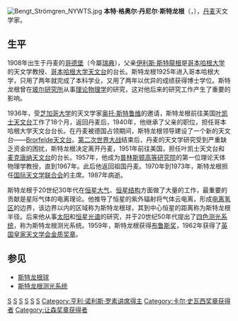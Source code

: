 {{NoteTA|G1=物理學}}
[[File:Bengt_Strömgren_NYWTS.jpg|thumb]]
'''本特·格奥尔·丹尼尔·斯特龙根'''（{{lang-da|'''Bengt Georg Daniel Strömgren'''}}，{{bd|1908年|1月21日|1987年|7月4日|catIdx=S}}），[[丹麦|丹麦]]天文学家。

== 生平 ==
1908年出生于丹麦的[[哥德堡|哥德堡]]（今屬[[瑞典|瑞典]]），父亲[[伊利斯·斯特龍根|伊利斯·斯特龍根]]是[[哥本哈根大学|哥本哈根大学]]的天文学教授、[[哥本哈根大学天文台|哥本哈根大学天文台]]的台长。斯特龙根1925年进入哥本哈根大学，只用了两年就完成了本科学业，又用了两年以优异的成绩获得博士学位。斯特龙根曾在[[玻尔研究所|玻尔研究所]]从事[[理论物理学|理论物理学]]的研究，这对他后来的研究工作产生了重要的影响。

1936年，受[[芝加哥大学|芝加哥大学]]的天文学家[[奥托·斯特鲁维|奥托·斯特鲁维]]的邀请，斯特龙根前往美国[[叶凯士天文台|叶凯士天文台]]工作了18个月，返回丹麦后，1940年，他继承了父亲的职位，担任哥本哈根大学天文台台长。在丹麦被德国占领期间，斯特龙根领导建设了一个新的天文台——[[Brorfelde天文台|Brorfelde天文台]]。[[第二次世界大战|第二次世界大战]]结束后，丹麦的天文学研究受到严重缺乏资金的困扰，斯特龙根决定离开丹麦，1951年前往美国，担任叶凯士天文台和[[麦克唐纳天文台|麦克唐纳天文台]]的台长。1957年，他成为[[普林斯顿高等研究院|普林斯顿高等研究院]]的第一位理论天体物理学教授，直到1967年。此后他返回祖国丹麦。1970年到1973年，斯特龙根担任[[国际天文学联合会|国际天文学联合会]]的主席。1987年病逝。

斯特龙根于20世纪30年代在[[恒星大气|恒星大气]]、[[恒星结构|恒星结构]]方面做了大量的工作，最重要的贡献是星际气体的电离理论。他推导了恒星的紫外辐射将气体云电离，形成[[电离氢区|电离氢区]]的边界，该边界以内的区域称为斯特龙根球，其到中心恒星的距离称为斯特龙根半径。后来他从事[[太阳|太阳]]和[[恒星光谱|恒星光谱]]的研究，并于20世纪50年代提出了[[四色测光系统|四色测光系统]]，称为斯特龙根测光系统。1959年，斯特龙根获得[[布鲁斯奖|布鲁斯奖]]，1962年获得了[[英国皇家天文学会金质奖章|英国皇家天文学会金质奖章]]。

==参见==
*[[斯特龙根球|斯特龙根球]]
*[[斯特龙根测光系统|斯特龙根测光系统]]

{{美国天文学会会长}}
{{让森奖章获得者}}
{{卡尔·史瓦西奖章获得者}}
{{亨利·诺利斯·罗素讲席得主}}
{{布鲁斯奖获得者}}
{{英国皇家天文学会金质奖章获得者}}

{{Authority control}}
{{DEFAULTSORT:Strömgren, Bengt Georg Daniel}}
[[Category:丹麦天文学家|S]]
[[Category:英國皇家天文學會金質獎章獲得者|S]]
[[Category:布魯斯獎獲得者|S]]
[[Category:哥本哈根大學校友|S]]
[[Category:哥本哈根大學教師|S]]
[[Category:普林斯顿高等研究院教职员|S]]
[[Category:亨利·诺利斯·罗素讲席得主|Category:亨利·诺利斯·罗素讲席得主]]
[[Category:卡尔·史瓦西奖章获得者|Category:卡尔·史瓦西奖章获得者]]
[[Category:让森奖章获得者|Category:让森奖章获得者]]